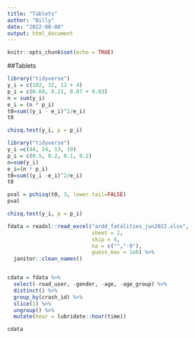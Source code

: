 ```yaml
---
title: "Tablets"
author: "Billy"
date: "2022-08-08"
output: html_document
---
```


```r
knitr::opts_chunk$set(echo = TRUE)
```

##Tablets

```r

library("tidyverse")
y_i = c(102, 32, 12 + 4)
p_i = c(0.69, 0.21, 0.07 + 0.03)
n = sum(y_i)
e_i = (n * p_i)
t0=sum((y_i - e_i)^2/e_i)
t0

chisq.test(y_i, p = p_i)


```

```r

library("tidyverse")
y_i =c(44, 24, 13, 19)
p_i = c(0.5, 0.2, 0.1, 0.2)
n=sum(y_i)
e_i=(n * p_i)
t0=sum((y_i -e_i)^2/e_i)
t0

pval = pchisq(t0, 3, lower.tail=FALSE)
pval

chisq.test(y_i, p = p_i)


```

```r

fdata = readxl::read_excel("ardd_fatalities_jun2022.xlsx", 
                           sheet = 2, 
                           skip = 4, 
                           na = c("","-9"), 
                           guess_max = 1e6) %>% 
  janitor::clean_names()


cdata = fdata %>% 
  select(-road_user, -gender, -age, -age_group) %>% 
  distinct() %>% 
  group_by(crash_id) %>% 
  slice(1) %>% 
  ungroup() %>% 
  mutate(hour = lubridate::hour(time))

cdata

```

